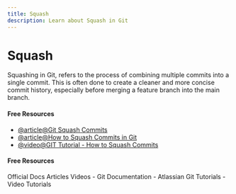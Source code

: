```yaml
---
title: Squash
description: Learn about Squash in Git
---
```


# Squash

Squashing in Git, refers to the process of combining multiple commits into a single commit. This is often done to create a cleaner and more concise commit history, especially before merging a feature branch into the main branch.

#### Free Resources

- [@article@Git Squash Commits](https://www.freecodecamp.org/news/git-squash-commits/)
- [@article@How to Squash Commits in Git](https://medium.com/iosnesia/how-to-squash-commits-in-git-e73a41248211)
- [@video@GIT Tutorial - How to Squash Commits](https://youtu.be/viY1BbKZhSI?si=kORsEzQvCRFGauQa)

#### Free Resources

<Tabs defaultValue="official">
<TabsList>
<TabsTrigger value="official">Official Docs</TabsTrigger>
<TabsTrigger value="article">Articles</TabsTrigger>
<TabsTrigger value="video">Videos</TabsTrigger>
</TabsList>

<TabsContent value="official">
- <Link href="https://git-scm.com/docs">Git Documentation</Link>
</TabsContent>
<TabsContent value="article">
- <Link href="https://www.atlassian.com/git/tutorials">Atlassian Git Tutorials</Link>
</TabsContent>
<TabsContent value="video">
- <Link href="https://www.youtube.com/results?search_query=git+squash+tutorial">Video Tutorials</Link>
</TabsContent>
</Tabs>
